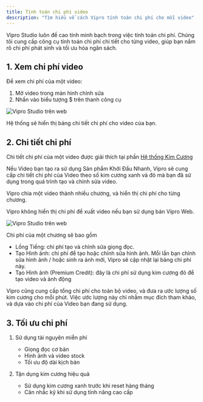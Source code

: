 ```yaml
---
title: Tính toán chi phí video
description: "Tìm hiểu về cách Vipro tính toán chi phí cho mỗi video"
---
```


Vipro Studio luôn đề cao tính minh bạch trong việc tính toán chi phí. Chúng tôi cung cấp công cụ tính toán chi phí chi tiết cho từng video, giúp bạn nắm rõ chi phí phát sinh và tối ưu hóa ngân sách.

## 1. Xem chi phí video

Để xem chi phí của một video:

1. Mở video trong màn hình chỉnh sửa
2. Nhấn vào biểu tượng $ trên thanh công cụ

<img src="/images/payment/total-credit.jpeg" alt="Vipro Studio trên web" className="rounded-lg" />

Hệ thống sẽ hiển thị bảng chi tiết chi phí cho video của bạn.

## 2. Chi tiết chi phí

Chi tiết chi phí của một video được giải thích tại phần [Hệ thống Kim Cương](payment/credit-system)

Nếu Video bạn tạo ra sử dụng Sản phẩm Khởi Đầu Nhanh, Vipro sẽ cung cấp chi tiết chi phí của Video theo số kim cương xanh và đỏ mà bạn đã sử dụng trong quá trình tạo và chỉnh sửa video.

Vipro chia một video thành nhiều chương, và hiển thị chi phí cho từng chương.

<Note>Vipro không hiển thị chi phí để xuất video nếu bạn sử dụng bản Vipro Web.</Note>

<img src="/images/usage/video-editor/video-cost.jpeg" alt="Vipro Studio trên web" className="rounded-lg" />

Chi phí của một chương sẽ bao gồm

- Lồng Tiếng: chi phí tạo và chỉnh sửa giọng đọc.
- Tạo Hình ảnh: chi phí để tạo hoặc chỉnh sửa hình ảnh. Mỗi lần bạn chỉnh sửa hình ảnh / hoặc sinh ra ảnh mới, Vipro sẽ cập nhật lại bảng chi phí này.
- Tạo Hình ảnh (Premium Credit): đây là chi phí sử dụng kim cương đỏ để tạo video và ảnh động

Vipro cũng cung cấp tổng chi phí cho toàn bộ video, và đưa ra ước lượng số kim cương cho mỗi phút. Việc ước lượng này chỉ nhằm mục đích tham khảo, và dựa vào chi phí của Video bạn đang sử dụng.

## 3. Tối ưu chi phí

1. Sử dụng tài nguyên miễn phí

   - Giọng đọc cơ bản
   - Hình ảnh và video stock
   - Tối ưu độ dài kịch bản

2. Tận dụng kim cương hiệu quả
   - Sử dụng kim cương xanh trước khi reset hàng tháng
   - Cân nhắc kỹ khi sử dụng tính năng cao cấp

